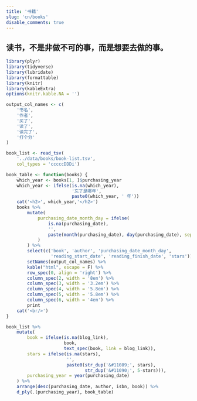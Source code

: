 ```yaml
---
title: '书籍'
slug: 'cn/books'
disable_comments: true
---
```


## 读书，不是非做不可的事，而是想要去做的事。

```r
library(plyr)
library(tidyverse)
library(lubridate)
library(formattable)
library(knitr)
library(kableExtra)
options(knitr.kable.NA = '')
```

```r
output_col_names <- c(
    '书名',
    '作者',
    '买了',
    '读了',
    '读完了',
    '打个分'
)

book_list <- read_tsv(
    '../data/books/book-list.tsv',
    col_types = 'cccccDDDi')

book_table <- function(books) {
    which_year <- books[1, ]$purchasing_year
    which_year <- ifelse(is.na(which_year),
                         '忘了是哪年',
                         paste0(which_year, ' 年'))
    cat('<h2>', which_year,'</h2>')
    books %>%
        mutate(
            purchasing_date_month_day = ifelse(
                is.na(purchasing_date),
                '',
                paste(month(purchasing_date), day(purchasing_date), sep = '-')
            )
        ) %>%
        select(c('book', 'author', 'purchasing_date_month_day', 
                 'reading_start_date', 'reading_finish_date', 'stars')) %>%
        setNames(output_col_names) %>%
        kable("html", escape = F) %>%
        row_spec(0, align = 'right') %>%
        column_spec(2, width = '8em') %>%
        column_spec(3, width = '3.2em') %>%
        column_spec(4, width = '5.8em') %>%
        column_spec(5, width = '5.8em') %>%
        column_spec(6, width = '4em') %>%
        print
    cat('<br/>')
}

book_list %>%
    mutate(
        book = ifelse(is.na(blog_link),
                      book,
                      text_spec(book, link = blog_link)),
        stars = ifelse(is.na(stars),
                       '',
                       paste0(str_dup('&#11089;', stars),
                              str_dup('&#11090;', 5-stars))),
        purchasing_year = year(purchasing_date)
    ) %>%
    arrange(desc(purchasing_date, author, isbn, book)) %>%
    d_ply(.(purchasing_year), book_table)
```
